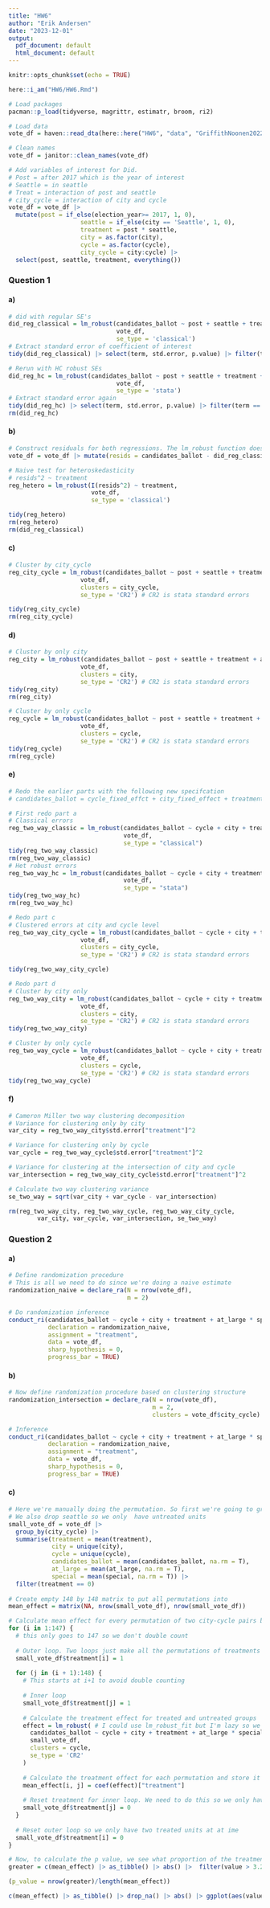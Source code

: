 ```yaml
---
title: "HW6"
author: "Erik Andersen"
date: "2023-12-01"
output:
  pdf_document: default
  html_document: default
---
```


```r
knitr::opts_chunk$set(echo = TRUE)
```

```r
here::i_am("HW6/HW6.Rmd")

# Load packages
pacman::p_load(tidyverse, magrittr, estimatr, broom, ri2)
```

```r
# Load data
vote_df = haven::read_dta(here::here("HW6", "data", "GriffithNoonen2022_Econ587.dta"))

# Clean names
vote_df = janitor::clean_names(vote_df)

# Add variables of interest for Did. 
# Post = after 2017 which is the year of interest
# Seattle = in seattle
# Treat = interaction of post and seattle
# city_cycle = interaction of city and cycle
vote_df = vote_df |> 
  mutate(post = if_else(election_year>= 2017, 1, 0),
                    seattle = if_else(city == 'Seattle', 1, 0),
                    treatment = post * seattle,
                    city = as.factor(city),
                    cycle = as.factor(cycle),
                    city_cycle = city:cycle) |> 
  select(post, seattle, treatment, everything())
```

### Question 1

#### a)

```r
# did with regular SE's 
did_reg_classical = lm_robust(candidates_ballot ~ post + seattle + treatment + at_large * special,
                              vote_df,
                              se_type = 'classical')
# Extract standard error of coefficient of interest
tidy(did_reg_classical) |> select(term, std.error, p.value) |> filter(term == 'treatment') # 0.958 

# Rerun with HC robust SEs
did_reg_hc = lm_robust(candidates_ballot ~ post + seattle + treatment + at_large * special,
                              vote_df,
                              se_type = 'stata')
# Extract standard error again
tidy(did_reg_hc) |> select(term, std.error, p.value) |> filter(term == 'treatment') # 0.987
rm(did_reg_hc)
```

#### b)

```r
# Construct residuals for both regressions. The lm_robust function doesn't calculat these automatically so we have to do it manually
vote_df = vote_df |> mutate(resids = candidates_ballot - did_reg_classical$fitted.values)

# Naive test for heteroskedasticity
# resids^2 ~ treatment
reg_hetero = lm_robust(I(resids^2) ~ treatment, 
                       vote_df,
                       se_type = 'classical')

tidy(reg_hetero)
rm(reg_hetero)
rm(did_reg_classical)
```

#### c)

```r
# Cluster by city_cycle
reg_city_cycle = lm_robust(candidates_ballot ~ post + seattle + treatment + at_large * special,
                    vote_df,
                    clusters = city_cycle,
                    se_type = 'CR2') # CR2 is stata standard errors

tidy(reg_city_cycle)
rm(reg_city_cycle)
```

#### d)

```r
# Cluster by only city
reg_city = lm_robust(candidates_ballot ~ post + seattle + treatment + at_large * special,
                    vote_df,
                    clusters = city, 
                    se_type = 'CR2') # CR2 is stata standard errors
tidy(reg_city)
rm(reg_city)

# Cluster by only cycle
reg_cycle = lm_robust(candidates_ballot ~ post + seattle + treatment + at_large * special,
                    vote_df,
                    clusters = cycle,
                    se_type = 'CR2') # CR2 is stata standard errors
tidy(reg_cycle)
rm(reg_cycle)
```

#### e)

```r
# Redo the earlier parts with the following new specifcation
# candidates_ballot = cycle_fixed_effct + city_fixed_effect + treatment 

# First redo part a 
# Classical errors
reg_two_way_classic = lm_robust(candidates_ballot ~ cycle + city + treatment + at_large * special, 
                                vote_df,
                                se_type = "classical")
tidy(reg_two_way_classic)
rm(reg_two_way_classic)
# Het robust errors
reg_two_way_hc = lm_robust(candidates_ballot ~ cycle + city + treatment + at_large * special, 
                                vote_df,
                                se_type = "stata")
tidy(reg_two_way_hc)
rm(reg_two_way_hc)

# Redo part c
# Clustered errors at city and cycle level
reg_two_way_city_cycle = lm_robust(candidates_ballot ~ cycle + city + treatment + at_large * special,
                    vote_df,
                    clusters = city_cycle,
                    se_type = 'CR2') # CR2 is stata standard errors

tidy(reg_two_way_city_cycle)

# Redo part d
# Cluster by city only 
reg_two_way_city = lm_robust(candidates_ballot ~ cycle + city + treatment + at_large * special,
                    vote_df,
                    clusters = city, 
                    se_type = 'CR2') # CR2 is stata standard errors
tidy(reg_two_way_city)

# Cluster by only cycle
reg_two_way_cycle = lm_robust(candidates_ballot ~ cycle + city + treatment + at_large * special,
                    vote_df,
                    clusters = cycle,
                    se_type = 'CR2') # CR2 is stata standard errors
tidy(reg_two_way_cycle)
```

#### f)

```r
# Cameron Miller two way clustering decomposition
# Variance for clustering only by city
var_city = reg_two_way_city$std.error["treatment"]^2

# Variance for clustering only by cycle
var_cycle = reg_two_way_cycle$std.error["treatment"]^2

# Variance for clustering at the intersection of city and cycle
var_intersection = reg_two_way_city_cycle$std.error["treatment"]^2

# Calculate two way clustering variance
se_two_way = sqrt(var_city + var_cycle - var_intersection)

rm(reg_two_way_city, reg_two_way_cycle, reg_two_way_city_cycle,
        var_city, var_cycle, var_intersection, se_two_way)
```

### Question 2

#### a)

```r
# Define randomization procedure
# This is all we need to do since we're doing a naive estimate
randomization_naive = declare_ra(N = nrow(vote_df), 
                                 m = 2)

# Do randomization inference
conduct_ri(candidates_ballot ~ cycle + city + treatment + at_large * special,
           declaration = randomization_naive,
           assignment = "treatment",
           data = vote_df,
           sharp_hypothesis = 0,
           progress_bar = TRUE)
```

#### b)

```r
# Now define randomization procedure based on clustering structure
randomization_intersection = declare_ra(N = nrow(vote_df), 
                                        m = 2,
                                        clusters = vote_df$city_cycle)

# Inference
conduct_ri(candidates_ballot ~ cycle + city + treatment + at_large * special,
           declaration = randomization_naive,
           assignment = "treatment",
           data = vote_df,
           sharp_hypothesis = 0,
           progress_bar = TRUE)
```

#### c)

```r
# Here we're manually doing the permutation. So first we're going to group gy city cycle and only return to variables we care about which are the variables in the twfe model
# We also drop seattle so we only  have untreated units
small_vote_df = vote_df |>
  group_by(city_cycle) |>
  summarise(treatment = mean(treatment),
            city = unique(city),
            cycle = unique(cycle),
            candidates_ballot = mean(candidates_ballot, na.rm = T),
            at_large = mean(at_large, na.rm = T),
            special = mean(special, na.rm = T)) |> 
  filter(treatment == 0)
  
# Create empty 148 by 148 matrix to put all permutations into
mean_effect = matrix(NA, nrow(small_vote_df), nrow(small_vote_df))

# Calculate mean effect for every permutation of two city-cycle pairs being treated
for (i in 1:147) {
  # this only goes to 147 so we don't double count
  
  # Outer loop. Two loops just make all the permutations of treatments
  small_vote_df$treatment[i] = 1
  
  for (j in (i + 1):148) {
    # This starts at i+1 to avoid double counting
    
    # Inner loop
    small_vote_df$treatment[j] = 1
    
    # Calculate the treatment effect for treated and untreated groups
    effect = lm_robust( # I could use lm_robust_fit but I'm lazy so we can have a slow loop
      candidates_ballot ~ cycle + city + treatment + at_large * special,
      small_vote_df,
      clusters = cycle,
      se_type = 'CR2'
    )
    
    # Calculate the treatment effect for each permutation and store it in output matrix
    mean_effect[i, j] = coef(effect)["treatment"]
    
    # Reset treatment for inner loop. We need to do this so we only have two treated units at at time
    small_vote_df$treatment[j] = 0
  }
  
  # Reset outer loop so we only have two treated units at at ime
  small_vote_df$treatment[i] = 0
}

# Now, to calculate the p value, we see what proportion of the treatment effects we generated above are greater than our observed treatment effect
greater = c(mean_effect) |> as_tibble() |> abs() |>  filter(value > 3.23227) 

(p_value = nrow(greater)/length(mean_effect))
```



```r
c(mean_effect) |> as_tibble() |> drop_na() |> abs() |> ggplot(aes(value)) + geom_histogram()
```

